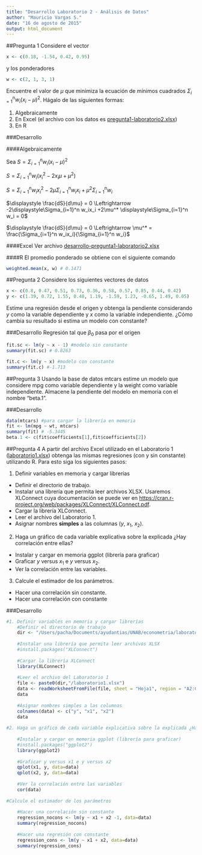 ```yaml
---
title: "Desarrollo Laboratorio 2 - Análisis de Datos"
author: "Mauricio Vargas S."
date: "16 de agosto de 2015"
output: html_document
---
```


##Pregunta 1
Considere el vector
```r
x <- c(0.18, -1.54, 0.42, 0.95)
```
y los ponderadores
```r
w <- c(2, 1, 3, 1)
```
Encuentre el valor de $\mu$ que minimiza la ecuación de mínimos cuadrados $\Sigma_{i=1}^n w_i(x_i-\mu)^2$. Hágalo de las siguientes formas:

1. Algebraicamente
2. En Excel (el archivo con los datos es <a href="http://pachamaltese.github.io/econometria/pregunta1-laboratorio2.xlsx">pregunta1-laboratorio2.xlsx</a>)
3. En R

###Desarrollo

####Algebraicamente

Sea $S = \displaystyle\Sigma_{i=1}^n w_i(x_i-\mu)^2$

$S = \displaystyle\Sigma_{i=1}^n w_i(x_i^2-2x_i\mu+\mu^2)$

$S = \displaystyle\Sigma_{i=1}^n w_ix_i^2 -2\mu\displaystyle\Sigma_{i=1}^n w_ix_i +\mu^2\displaystyle\Sigma_{i=1}^n w_i$

$\displaystyle \frac{dS}{d\mu} = 0 \Leftrightarrow -2\displaystyle\Sigma_{i=1}^n w_ix_i +2\mu^* \displaystyle\Sigma_{i=1}^n w_i = 0$ 

$\displaystyle \frac{dS}{d\mu} = 0 \Leftrightarrow \mu^* = \frac{\Sigma_{i=1}^n w_ix_i}{\Sigma_{i=1}^n w_i}$

####Excel
Ver archivo <a href="http://pachamaltese.github.io/econometria/desarrollo-pregunta1-laboratorio2.xlsx">desarrollo-pregunta1-laboratorio2.xlsx</a>

####R
El promedio ponderado se obtiene con el siguiente comando
```r
weighted.mean(x, w) # 0.1471
```

##Pregunta 2
Considere los siguientes vectores de datos
```r
x <- c(0.8, 0.47, 0.51, 0.73, 0.36, 0.58, 0.57, 0.85, 0.44, 0.42)
y <- c(1.39, 0.72, 1.55, 0.48, 1.19, -1.59, 1.23, -0.65, 1.49, 0.05)
```
Estime una regresión desde el origen y obtenga la pendiente considerando $y$ como la variable dependiente y $x$ como la variable independiente. ¿Cómo cambia su resultado si estima un modelo con constante?

###Desarrollo
Regresión tal que $\beta_0$ pasa por el origen
```r
fit.sc <- lm(y ~ x - 1) #modelo sin constante
summary(fit.sc) # 0.8263

fit.c <- lm(y ~ x) #modelo con constante
summary(fit.c) #-1.713
```

##Pregunta 3
Usando la base de datos mtcars estime un modelo que considere mpg como variable dependiente y la weight como variable independiente. Almacene la pendiente del modelo en memoria con el nombre "beta.1".

###Desarrollo
```r
data(mtcars) #para cargar la librería en memoria
fit <- lm(mpg ~ wt, mtcars)
summary(fit) # -5.3445
beta.1 <- c(fit$coefficients[1],fit$coefficients[2])
```

##Pregunta 4
A partir del archivo Excel utilizado en el Laboratorio 1 (<a href="http://pachamaltese.github.io/econometria/laboratorio1.xlsx">laboratorio1.xlsx</a>) obtenga las mismas regresiones (con y sin constante) utilizando R. Para esto siga los siguientes pasos:

1. Definir variables en memoria y cargar librerías
  + Definir el directorio de trabajo.
  + Instalar una librería que permita leer archivos XLSX. Usaremos XLConnect cuya documentación se puede ver en <a href="https://cran.r-project.org/web/packages/XLConnect/XLConnect.pdf">https://cran.r-project.org/web/packages/XLConnect/XLConnect.pdf</a>.
  + Cargar la librería XLConnect.
  + Leer el archivo del Laboratorio 1.
  + Asignar nombres <b>simples</b> a las columnas ($y$, $x_1$, $x_2$).
2. Haga un gráfico de cada variable explicativa sobre la explicada ¿Hay correlación entre ellas?
  + Instalar y cargar en memoria ggplot (librería para graficar)
  + Graficar $y$ versus $x_1$ e $y$ versus $x_2$.
  + Ver la correlación entre las variables.
3. Calcule el estimador de los parámetros.
  + Hacer una correlación sin constante.
  + Hacer una correlación con constante

###Desarrollo

```r
#1. Definir variables en memoria y cargar librerías
    #Definir el directorio de trabajo
    dir <- "/Users/pacha/Documents/ayudantias/UNAB/econometria/laboratorio1/"
    
    #Instalar una librería que permita leer archivos XLSX
    #install.packages("XLConnect")
    
    #Cargar la librería XLConnect
    library(XLConnect)
    
    #Leer el archivo del Laboratorio 1
    file <- paste0(dir,"/laboratorio1.xlsx")
    data <- readWorksheetFromFile(file, sheet = "Hoja1", region = "A2:C20", header = FALSE)
    data
    
    #Asignar nombres simples a las columnas
    colnames(data) <- c("y", "x1", "x2")
    data
    
#2. Haga un gráfico de cada variable explicativa sobre la explicada ¿Hay correlación entre ellas?
    
    #Instalar y cargar en memoria ggplot (librería para graficar)
    #install.packages("ggplot2")
    library(ggplot2)
    
    #Graficar y versus x1 e y versus x2
    qplot(x1, y, data=data)
    qplot(x2, y, data=data)
    
    #Ver la correlación entre las variables
    cor(data)
    
#Calcule el estimador de los parámetros
    
    #Hacer una correlación sin constante
    regression_nocons <- lm(y ~ x1 + x2 -1, data=data)
    summary(regression_nocons) 
    
    #Hacer una regresión con constante
    regression_cons <- lm(y ~ x1 + x2, data=data)
    summary(regression_cons)
```


